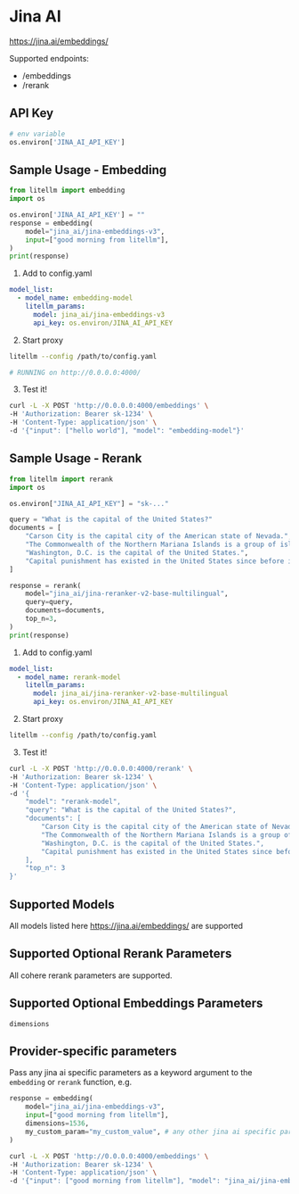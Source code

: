


# Jina AI
https://jina.ai/embeddings/

Supported endpoints: 
- /embeddings
- /rerank

## API Key
```python
# env variable
os.environ['JINA_AI_API_KEY']
```

## Sample Usage - Embedding

<Tabs>
<TabItem value="sdk" label="SDK">

```python
from litellm import embedding
import os

os.environ['JINA_AI_API_KEY'] = ""
response = embedding(
    model="jina_ai/jina-embeddings-v3",
    input=["good morning from litellm"],
)
print(response)
```
</TabItem>
<TabItem value="proxy" label="PROXY">

1. Add to config.yaml
```yaml
model_list:
  - model_name: embedding-model
    litellm_params:
      model: jina_ai/jina-embeddings-v3
      api_key: os.environ/JINA_AI_API_KEY
```

2. Start proxy 

```bash
litellm --config /path/to/config.yaml

# RUNNING on http://0.0.0.0:4000/
```

3. Test it! 

```bash 
curl -L -X POST 'http://0.0.0.0:4000/embeddings' \
-H 'Authorization: Bearer sk-1234' \
-H 'Content-Type: application/json' \
-d '{"input": ["hello world"], "model": "embedding-model"}'
```

</TabItem>
</Tabs>

## Sample Usage - Rerank

<Tabs>
<TabItem value="sdk" label="SDK">

```python
from litellm import rerank
import os

os.environ["JINA_AI_API_KEY"] = "sk-..."

query = "What is the capital of the United States?"
documents = [
    "Carson City is the capital city of the American state of Nevada.",
    "The Commonwealth of the Northern Mariana Islands is a group of islands in the Pacific Ocean. Its capital is Saipan.",
    "Washington, D.C. is the capital of the United States.",
    "Capital punishment has existed in the United States since before it was a country.",
]

response = rerank(
    model="jina_ai/jina-reranker-v2-base-multilingual",
    query=query,
    documents=documents,
    top_n=3,
)
print(response)
```
</TabItem>
<TabItem value="proxy" label="PROXY">

1. Add to config.yaml
```yaml
model_list:
  - model_name: rerank-model
    litellm_params:
      model: jina_ai/jina-reranker-v2-base-multilingual
      api_key: os.environ/JINA_AI_API_KEY
```

2. Start proxy 

```bash
litellm --config /path/to/config.yaml
```

3. Test it! 

```bash 
curl -L -X POST 'http://0.0.0.0:4000/rerank' \
-H 'Authorization: Bearer sk-1234' \
-H 'Content-Type: application/json' \
-d '{
    "model": "rerank-model",
    "query": "What is the capital of the United States?",
    "documents": [
        "Carson City is the capital city of the American state of Nevada.",
        "The Commonwealth of the Northern Mariana Islands is a group of islands in the Pacific Ocean. Its capital is Saipan.",
        "Washington, D.C. is the capital of the United States.",
        "Capital punishment has existed in the United States since before it was a country."
    ],
    "top_n": 3
}'
```

</TabItem>
</Tabs>

## Supported Models
All models listed here https://jina.ai/embeddings/ are supported

## Supported Optional Rerank Parameters

All cohere rerank parameters are supported. 

## Supported Optional Embeddings Parameters

```
dimensions
```

## Provider-specific parameters

Pass any jina ai specific parameters as a keyword argument to the `embedding` or `rerank` function, e.g. 

<Tabs>
<TabItem value="sdk" label="SDK">

```python
response = embedding(
    model="jina_ai/jina-embeddings-v3",
    input=["good morning from litellm"],
    dimensions=1536,
    my_custom_param="my_custom_value", # any other jina ai specific parameters
)
```
</TabItem>
<TabItem value="proxy" label="PROXY">

```bash
curl -L -X POST 'http://0.0.0.0:4000/embeddings' \
-H 'Authorization: Bearer sk-1234' \
-H 'Content-Type: application/json' \
-d '{"input": ["good morning from litellm"], "model": "jina_ai/jina-embeddings-v3", "dimensions": 1536, "my_custom_param": "my_custom_value"}'
```

</TabItem>
</Tabs>
